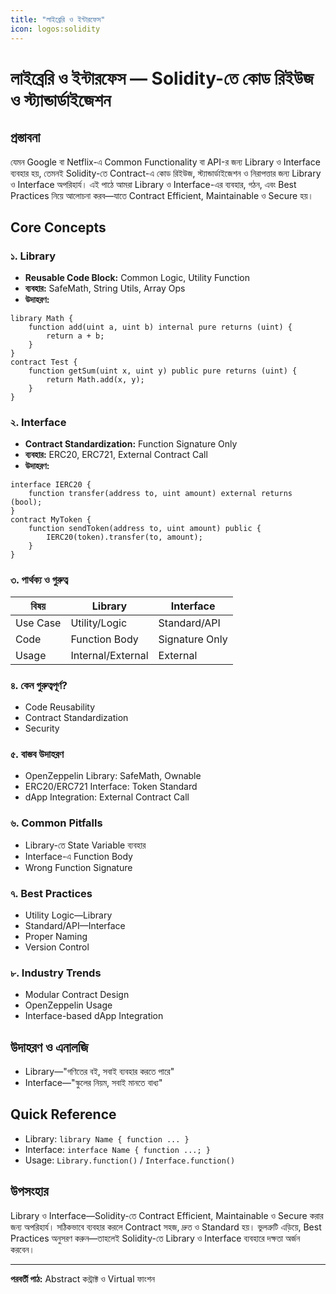 ```yaml
---
title: "লাইব্রেরি ও ইন্টারফেস"
icon: logos:solidity
---
```


# লাইব্রেরি ও ইন্টারফেস — Solidity-তে কোড রিইউজ ও স্ট্যান্ডার্ডাইজেশন

## প্রস্তাবনা

যেমন Google বা Netflix-এ Common Functionality বা API-র জন্য Library ও Interface ব্যবহার হয়, তেমনই Solidity-তে Contract-এ কোড রিইউজ, স্ট্যান্ডার্ডাইজেশন ও নিরাপত্তার জন্য Library ও Interface অপরিহার্য। এই পাঠে আমরা Library ও Interface-এর ব্যবহার, গঠন, এবং Best Practices নিয়ে আলোচনা করব—যাতে Contract Efficient, Maintainable ও Secure হয়।

## Core Concepts

### ১. Library
- **Reusable Code Block:** Common Logic, Utility Function
- **ব্যবহার:** SafeMath, String Utils, Array Ops
- **উদাহরণ:**
```solidity
library Math {
    function add(uint a, uint b) internal pure returns (uint) {
        return a + b;
    }
}
contract Test {
    function getSum(uint x, uint y) public pure returns (uint) {
        return Math.add(x, y);
    }
}
```

### ২. Interface
- **Contract Standardization:** Function Signature Only
- **ব্যবহার:** ERC20, ERC721, External Contract Call
- **উদাহরণ:**
```solidity
interface IERC20 {
    function transfer(address to, uint amount) external returns (bool);
}
contract MyToken {
    function sendToken(address to, uint amount) public {
        IERC20(token).transfer(to, amount);
    }
}
```

### ৩. পার্থক্য ও গুরুত্ব
| বিষয়         | Library            | Interface          |
|--------------|--------------------|--------------------|
| Use Case     | Utility/Logic      | Standard/API       |
| Code         | Function Body      | Signature Only     |
| Usage        | Internal/External  | External           |

### ৪. কেন গুরুত্বপূর্ণ?
- Code Reusability
- Contract Standardization
- Security

### ৫. বাস্তব উদাহরণ
- OpenZeppelin Library: SafeMath, Ownable
- ERC20/ERC721 Interface: Token Standard
- dApp Integration: External Contract Call

### ৬. Common Pitfalls
- Library-তে State Variable ব্যবহার
- Interface-এ Function Body
- Wrong Function Signature

### ৭. Best Practices
- Utility Logic—Library
- Standard/API—Interface
- Proper Naming
- Version Control

### ৮. Industry Trends
- Modular Contract Design
- OpenZeppelin Usage
- Interface-based dApp Integration

## উদাহরণ ও এনালজি
- Library—"গণিতের বই, সবাই ব্যবহার করতে পারে"
- Interface—"স্কুলের নিয়ম, সবাই মানতে বাধ্য"

## Quick Reference

- Library: `library Name { function ... }`
- Interface: `interface Name { function ...; }`
- Usage: `Library.function()` / `Interface.function()`

## উপসংহার

Library ও Interface—Solidity-তে Contract Efficient, Maintainable ও Secure করার জন্য অপরিহার্য। সঠিকভাবে ব্যবহার করলে Contract সহজ, দ্রুত ও Standard হয়। ভুলত্রুটি এড়িয়ে, Best Practices অনুসরণ করুন—তাহলেই Solidity-তে Library ও Interface ব্যবহারে দক্ষতা অর্জন করবেন।

---

**পরবর্তী পাঠ:** Abstract কন্ট্রাক্ট ও Virtual ফাংশন
